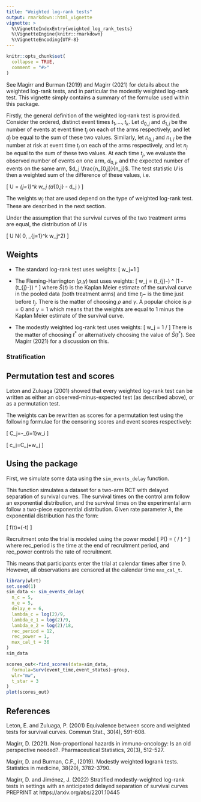 ```yaml
---
title: "Weighted log-rank tests"
output: rmarkdown::html_vignette
vignette: >
  %\VignetteIndexEntry{weighted_log_rank_tests}
  %\VignetteEngine{knitr::rmarkdown}
  %\VignetteEncoding{UTF-8}
---
```


```r
knitr::opts_chunk$set(
  collapse = TRUE,
  comment = "#>"
)
```

See Magirr and Burman (2019) and Magirr (2021) for details about the weighted log-rank tests, and in particular the modestly weighted log-rank test. This vignette simply contains a summary of the formulae used within this package.

Firstly, the general definition of the weighted log-rank test is provided. Consider the ordered, distinct event times $t_1, \dots, t_k$. Let $d_{0,j}$ and $d_{1,j}$ be the number of events at event time $t_{j}$ on each of the arms respectively, and let $d_{j}$ be equal to the sum of these two values. Similarly, let $n_{0,j}$ and $n_{1,j}$ be the number at risk at event time $t_{j}$ on each of the arms respectively, and let $n_{j}$ be equal to the sum of these two values. At each time $t_{j}$, we evaluate the observed number of events on one arm, $d_{0,j}$, and the expected number of events on the same arm, $d_j \frac{n_{0,j}}{n_j}$. The test statistic $U$ is then a weighted sum of the difference of these values, i.e.

\[
U = \sum_{j=1}^k w_j \left(d_{0,j} - d_j \frac{n_{0,j}}{n_j}\right)
\]

The weights $w_j$ that are used depend on the type of weighted log-rank test. These are described in the next section.

Under the assumption that the survival curves of the two treatment arms are equal, the distribution of $U$ is

\[
U \sim N\left( 0, \sum_{j=1}^k w_j^2\frac{n_{0,j}n_{1,j} d_j (n_j - d_j)}{n_j^2(n_j-1)}\right)
\]


## Weights

- The standard log-rank test uses weights:
\[
w_j=1
\]

- The Fleming-Harrington ($\rho$,$\gamma$) test uses weights:
\[
w_j = \hat{S}(t_{j}-) ^ \rho * (1 - \hat{S}(t_{j}-)) ^ \gamma
\]
where $\hat{S}(t)$ is the Kaplan Meier estimate of the survival curve in the pooled data (both treatment arms) and time $t_j-$ is the time just before $t_j$. 
There is the matter of choosing $\rho$ and $\gamma$. A popular choice is $\rho=0$ and $\gamma=1$ which means that the weights are equal to 1 minus the Kaplan Meier estimate of the survival curve.

- The modestly weighted log-rank test uses weights:
\[
w_j = 1 / \max{\{\hat{S}(t_{j}-), \hat{S}(t^\ast)\}}
\]
There is the matter of choosing $t^\ast$ or alternatively choosing the value of $\hat{S}(t^\ast)$. See Magirr (2021) for a discussion on this.


### Stratification



## Permutation test and scores

Leton and Zuluaga (2001) showed that every weighted log-rank test can be written as either
an observed-minus-expected test (as described above), or as a permutation test.


The weights can be rewritten as scores for a permutation test using the following formulae for the censoring scores and event scores respectively:

\[
C_j=-\sum_{i=1}w_i\frac{d_i}{n_i}
\]

\[
c_j=C_j+w_j
\]


## Using the package


First, we simulate some data using the `sim_events_delay` function. 

This function simulates a dataset for a two-arm RCT with delayed separation of survival curves. The survival times on the control arm
follow an exponential distribution, and the survival times on the experimental arm follow a two-piece exponential distribution.
Given rate parameter $\lambda$, the exponential distribution has the form:

\[
f(t)=\lambda \exp(-\lambda t)
\]

Recruitment onto the trial is modeled using the power model
\[
P(\mathrm{recruited\ before\ T}) = (\mathrm{T} / \mathrm{rec\_period}) ^ \mathrm{rec\_power}
\]
where
$\mathrm{rec\_period}$ is the time at the end of recruitment period, and $\mathrm{rec\_power}$ controls the rate of recruitment.

This means that participants enter the trial at calendar times after time 0. However, all observations are censored at the calendar time `max_cal_t`.


```r
library(wlrt)
set.seed(1)
sim_data <- sim_events_delay(
  n_c = 5,
  n_e = 5,
  delay_e = 6,
  lambda_c = log(2)/9,
  lambda_e_1 = log(2)/9,
  lambda_e_2 = log(2)/18,
  rec_period = 12,
  rec_power = 1,
  max_cal_t = 36
)
sim_data
```


```r
scores_out<-find_scores(data=sim_data,
  formula=Surv(event_time,event_status)~group,
  wlr="mw",
  t_star = 3
)
plot(scores_out)

```

## References
Leton, E. and Zuluaga, P. (2001) 
Equivalence between score and weighted tests for survival curves. 
Commun Stat., 30(4), 591-608.

Magirr, D. (2021).
Non-proportional hazards in immuno-oncology: Is an old perspective needed?.
Pharmaceutical Statistics, 20(3), 512-527.

Magirr, D. and Burman, C.F., (2019).
Modestly weighted logrank tests.
Statistics in medicine, 38(20), 3782-3790.

Magirr, D. and Jiménez, J. (2022)
Stratified modestly-weighted log-rank tests in settings with an anticipated delayed separation of survival curves
PREPRINT at https://arxiv.org/abs/2201.10445